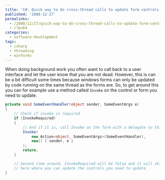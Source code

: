 ```yaml
---
title: 'C#: Quick way to do cross-thread calls to update form controls'
published: '2008-12-27'
permalinks:
  - /2008/12/27/quick-way-to-do-cross-thread-calls-to-update-form-controls/
  - /?p=64
categories:
  - software-development
tags:
  - csharp
  - threading
  - winforms
---
```


When doing background work you often want to call back to a user interface and let the user know that you are not dead. However, this is can be a bit difficult some times because windows forms can only be updated by code running on the same thread as the forms are. So, to get around this you can for example use a method called `Invoke` on the control or form you need to update.

```csharp
private void SomeEventHandler(object sender, SomeEventArgs e)
{
    // Check if invoke is required
    if (InvokeRequired)
    {
        // And if it is, call Invoke on the form with a delegate to this same method and return.
        Invoke(
            new Action<object, SomeEventArgs>(SomeEventHandler),
            new[] { sender, e }
        );
        return;
    }

    // Second time around, InvokeRequired will be false and it will skip
    // here where you can update the controls you need to update
}
```
